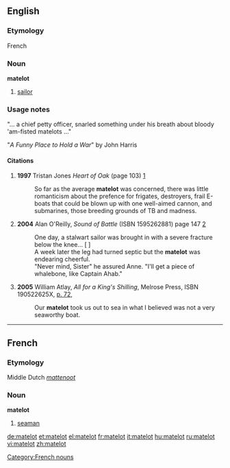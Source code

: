 ==English==

===Etymology===
French

===Noun===
'''matelot'''

# {{italbrac|UK}} [[sailor]]

===Usage notes===
"... a chief petty officer, snarled something under his breath about bloody 'am-fisted matelots ..."

"''A Funny Place to Hold a War''" by John Harris

====Citations====
#'''1997''' Tristan Jones ''Heart of Oak'' (page 103) [http://books.google.com/books?vid=ISBN1574090194&id=v_KgYDwH9lsC&pg=PA103&lpg=PA103&dq=matelot+ship&sig=QDHI9me2dRfGRDYt2XzON6viuZQ]
#:So far as the average '''matelot''' was concerned, there was little romanticism about the prefence for frigates, destroyers, frail E-boats that could be blown up with one well-aimed cannon, and submarines, those breeding grounds of TB and madness.
#'''2004''' Alan O'Reilly, ''Sound of Battle'' (ISBN 1595262881) page 147 [http://books.google.com/books?vid=ISBN1595262881&id=Ay-iHQZ2WhYC&pg=PA147&lpg=PA147&ots=R6gmjSkYEd&dq=%22the+leg+had+turned+septic+but+the+matelot+was+endearingly+cheerful%22&sig=3XHH4iipBoTF6vJJPDgM-3u293U]
#:One day, a stalwart sailor was brought in with a severe fracture below the knee... [ ]
#:A week later the leg had turned septic but the '''matelot''' was endearing cheerful.
#:"Never mind, Sister" he assured Anne. "I'll get a piece of whalebone, like Captain Ahab."
#'''2005''' William Atlay, ''All for a King's Shilling'', Melrose Press, ISBN 190522625X, [http://books.google.com/books?vid=ISBN190522625X&id=1CzRwj5CHLQC&pg=PA72&lpg=PA72&dq=matelot&num=100&sig=6OZxOLjHkI3yBWPKTDz6vr4WISk p. 72], 
#: Our '''matelot''' took us out to sea in what I believed was not a very seaworthy boat. 



----

==French==

===Etymology===
Middle Dutch ''[[mattenoot]]''

===Noun===
'''matelot''' {{m}}

# [[seaman]]

[[Category:French nouns]]

[[de:matelot]]
[[et:matelot]]
[[el:matelot]]
[[fr:matelot]]
[[it:matelot]]
[[hu:matelot]]
[[ru:matelot]]
[[vi:matelot]]
[[zh:matelot]]